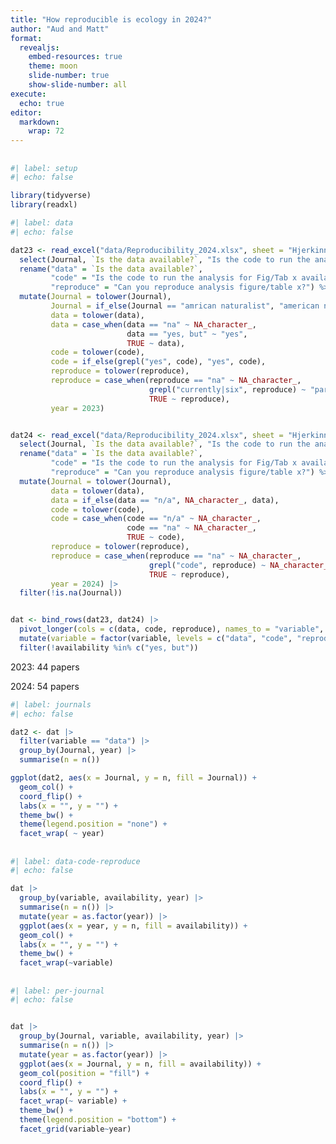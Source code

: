 ```yaml
---
title: "How reproducible is ecology in 2024?"
author: "Aud and Matt"
format: 
  revealjs:
    embed-resources: true
    theme: moon
    slide-number: true
    show-slide-number: all
execute:
  echo: true
editor: 
  markdown: 
    wrap: 72
---
```


## 

```r
#| label: setup
#| echo: false

library(tidyverse)
library(readxl)

```


```r
#| label: data
#| echo: false

dat23 <- read_excel("data/Reproducibility_2024.xlsx", sheet = "Hjerkinn_2023") |>
  select(Journal, `Is the data available?`, "Is the code to run the analysis for Fig/Tab x available?", "Can you reproduce analysis figure/table x?") |> 
  rename("data" = `Is the data available?`,
         "code" = "Is the code to run the analysis for Fig/Tab x available?",
         "reproduce" = "Can you reproduce analysis figure/table x?") %>%
  mutate(Journal = tolower(Journal),
         Journal = if_else(Journal == "amrican naturalist", "american naturalist", Journal),
         data = tolower(data),
         data = case_when(data == "na" ~ NA_character_,
                          data == "yes, but" ~ "yes",
                          TRUE ~ data),
         code = tolower(code),
         code = if_else(grepl("yes", code), "yes", code),
         reproduce = tolower(reproduce),
         reproduce = case_when(reproduce == "na" ~ NA_character_,
                               grepl("currently|six", reproduce) ~ "partly",
                               TRUE ~ reproduce),
         year = 2023)


dat24 <- read_excel("data/Reproducibility_2024.xlsx", sheet = "Hjerkinn_2024") |>
  select(Journal, `Is the data available?`, "Is the code to run the analysis for Fig/Tab x available?", "Can you reproduce analysis figure/table x?") |> 
  rename("data" = `Is the data available?`,
         "code" = "Is the code to run the analysis for Fig/Tab x available?",
         "reproduce" = "Can you reproduce analysis figure/table x?") %>%
  mutate(Journal = tolower(Journal),
         data = tolower(data),
         data = if_else(data == "n/a", NA_character_, data),
         code = tolower(code),
         code = case_when(code == "n/a" ~ NA_character_,
                          code == "na" ~ NA_character_,
                          TRUE ~ code),
         reproduce = tolower(reproduce),
         reproduce = case_when(reproduce == "na" ~ NA_character_,
                               grepl("code", reproduce) ~ NA_character_,
                               TRUE ~ reproduce),
         year = 2024) |> 
  filter(!is.na(Journal))


dat <- bind_rows(dat23, dat24) |> 
  pivot_longer(cols = c(data, code, reproduce), names_to = "variable", values_to = "availability") |> 
  mutate(variable = factor(variable, levels = c("data", "code", "reproduce"))) |> 
  filter(!availability %in% c("yes, but"))
```


2023: 44 papers

2024: 54 papers

```r
#| label: journals
#| echo: false

dat2 <- dat |> 
  filter(variable == "data") |> 
  group_by(Journal, year) |> 
  summarise(n = n())

ggplot(dat2, aes(x = Journal, y = n, fill = Journal)) +
  geom_col() +
  coord_flip() +
  labs(x = "", y = "") +
  theme_bw() +
  theme(legend.position = "none") + 
  facet_wrap( ~ year)

```

## 

```r
#| label: data-code-reproduce
#| echo: false

dat |> 
  group_by(variable, availability, year) |> 
  summarise(n = n()) |> 
  mutate(year = as.factor(year)) |> 
  ggplot(aes(x = year, y = n, fill = availability)) +
  geom_col() +
  labs(x = "", y = "") +
  theme_bw() +
  facet_wrap(~variable)


```


## 

```r
#| label: per-journal
#| echo: false


dat |> 
  group_by(Journal, variable, availability, year) |> 
  summarise(n = n()) |> 
  mutate(year = as.factor(year)) |> 
  ggplot(aes(x = Journal, y = n, fill = availability)) +
  geom_col(position = "fill") +
  coord_flip() +
  labs(x = "", y = "") +
  facet_wrap(~ variable) +
  theme_bw() +
  theme(legend.position = "bottom") +
  facet_grid(variable~year)
```
